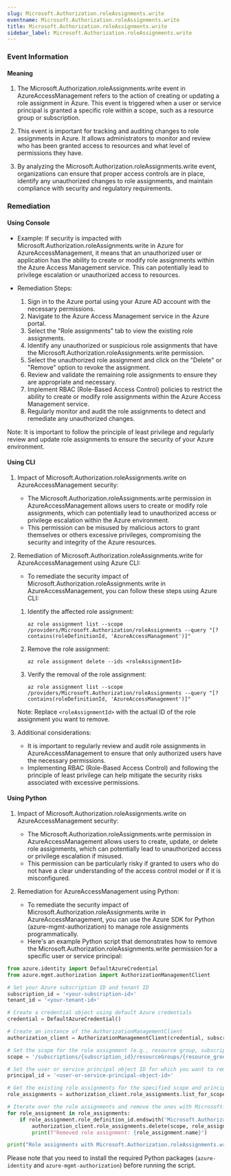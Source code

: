 ```yaml
--- 
slug: Microsoft.Authorization.roleAssignments.write
eventname: Microsoft.Authorization.roleAssignments.write
title: Microsoft.Authorization.roleAssignments.write
sidebar_label: Microsoft.Authorization.roleAssignments.write
---
```

                       
### Event Information

#### Meaning

1. The Microsoft.Authorization.roleAssignments.write event in AzureAccessManagement refers to the action of creating or updating a role assignment in Azure. This event is triggered when a user or service principal is granted a specific role within a scope, such as a resource group or subscription.

2. This event is important for tracking and auditing changes to role assignments in Azure. It allows administrators to monitor and review who has been granted access to resources and what level of permissions they have.

3. By analyzing the Microsoft.Authorization.roleAssignments.write event, organizations can ensure that proper access controls are in place, identify any unauthorized changes to role assignments, and maintain compliance with security and regulatory requirements.

### Remediation

#### Using Console

- Example: If security is impacted with Microsoft.Authorization.roleAssignments.write in Azure for AzureAccessManagement, it means that an unauthorized user or application has the ability to create or modify role assignments within the Azure Access Management service. This can potentially lead to privilege escalation or unauthorized access to resources.

- Remediation Steps:
  1. Sign in to the Azure portal using your Azure AD account with the necessary permissions.
  2. Navigate to the Azure Access Management service in the Azure portal.
  3. Select the "Role assignments" tab to view the existing role assignments.
  4. Identify any unauthorized or suspicious role assignments that have the Microsoft.Authorization.roleAssignments.write permission.
  5. Select the unauthorized role assignment and click on the "Delete" or "Remove" option to revoke the assignment.
  6. Review and validate the remaining role assignments to ensure they are appropriate and necessary.
  7. Implement RBAC (Role-Based Access Control) policies to restrict the ability to create or modify role assignments within the Azure Access Management service.
  8. Regularly monitor and audit the role assignments to detect and remediate any unauthorized changes.

Note: It is important to follow the principle of least privilege and regularly review and update role assignments to ensure the security of your Azure environment.

#### Using CLI

1. Impact of Microsoft.Authorization.roleAssignments.write on AzureAccessManagement security:
   - The Microsoft.Authorization.roleAssignments.write permission in AzureAccessManagement allows users to create or modify role assignments, which can potentially lead to unauthorized access or privilege escalation within the Azure environment.
   - This permission can be misused by malicious actors to grant themselves or others excessive privileges, compromising the security and integrity of the Azure resources.

2. Remediation of Microsoft.Authorization.roleAssignments.write for AzureAccessManagement using Azure CLI:
   - To remediate the security impact of Microsoft.Authorization.roleAssignments.write in AzureAccessManagement, you can follow these steps using Azure CLI:

   1. Identify the affected role assignment:
      ```
      az role assignment list --scope /providers/Microsoft.Authorization/roleAssignments --query "[?contains(roleDefinitionId, 'AzureAccessManagement')]"
      ```

   2. Remove the role assignment:
      ```
      az role assignment delete --ids <roleAssignmentId>
      ```

   3. Verify the removal of the role assignment:
      ```
      az role assignment list --scope /providers/Microsoft.Authorization/roleAssignments --query "[?contains(roleDefinitionId, 'AzureAccessManagement')]"
      ```

   Note: Replace `<roleAssignmentId>` with the actual ID of the role assignment you want to remove.

3. Additional considerations:
   - It is important to regularly review and audit role assignments in AzureAccessManagement to ensure that only authorized users have the necessary permissions.
   - Implementing RBAC (Role-Based Access Control) and following the principle of least privilege can help mitigate the security risks associated with excessive permissions.

#### Using Python

1. Impact of Microsoft.Authorization.roleAssignments.write on AzureAccessManagement security:
   - The Microsoft.Authorization.roleAssignments.write permission in AzureAccessManagement allows users to create, update, or delete role assignments, which can potentially lead to unauthorized access or privilege escalation if misused.
   - This permission can be particularly risky if granted to users who do not have a clear understanding of the access control model or if it is misconfigured.

2. Remediation for AzureAccessManagement using Python:
   - To remediate the security impact of Microsoft.Authorization.roleAssignments.write in AzureAccessManagement, you can use the Azure SDK for Python (azure-mgmt-authorization) to manage role assignments programmatically.
   - Here's an example Python script that demonstrates how to remove the Microsoft.Authorization.roleAssignments.write permission for a specific user or service principal:

```python
from azure.identity import DefaultAzureCredential
from azure.mgmt.authorization import AuthorizationManagementClient

# Set your Azure subscription ID and tenant ID
subscription_id = '<your-subscription-id>'
tenant_id = '<your-tenant-id>'

# Create a credential object using default Azure credentials
credential = DefaultAzureCredential()

# Create an instance of the AuthorizationManagementClient
authorization_client = AuthorizationManagementClient(credential, subscription_id)

# Set the scope for the role assignment (e.g., resource group, subscription, etc.)
scope = '/subscriptions/{subscription_id}/resourceGroups/{resource_group_name}'

# Set the user or service principal object ID for which you want to remove the role assignment
principal_id = '<user-or-service-principal-object-id>'

# Get the existing role assignments for the specified scope and principal
role_assignments = authorization_client.role_assignments.list_for_scope(scope, filter=f'principalId eq {principal_id}')

# Iterate over the role assignments and remove the ones with Microsoft.Authorization.roleAssignments.write
for role_assignment in role_assignments:
    if role_assignment.role_definition_id.endswith('Microsoft.Authorization/roleAssignments/write'):
        authorization_client.role_assignments.delete(scope, role_assignment.name)
        print(f"Removed role assignment: {role_assignment.name}")

print("Role assignments with Microsoft.Authorization.roleAssignments.write have been removed.")
```

Please note that you need to install the required Python packages (`azure-identity` and `azure-mgmt-authorization`) before running the script.


 